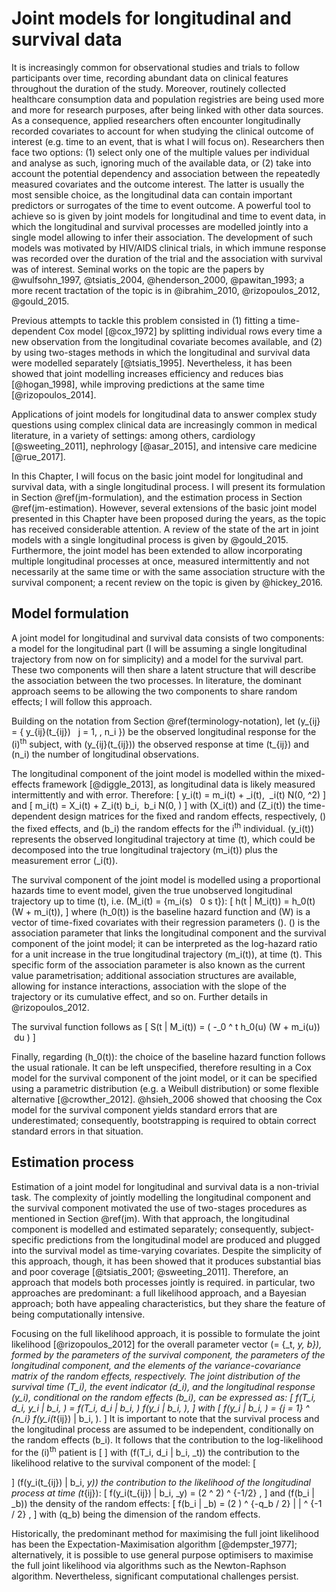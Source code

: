 # Joint models for longitudinal and survival data {#jm}

It is increasingly common for observational studies and trials to follow participants over time, recording abundant data on clinical features throughout the duration of the study. Moreover, routinely collected healthcare consumption data and population registries are being used more and more for research purposes, after being linked with other data sources. As a consequence, applied researchers often encounter longitudinally recorded covariates to account for when studying the clinical outcome of interest (e.g. time to an event, that is what I will focus on). Researchers then face two options: (1) select only one of the multiple values per individual and analyse as such, ignoring much of the available data, or (2) take into account the potential dependency and association between the repeatedly measured covariates and the outcome interest. The latter is usually the most sensible choice, as the longitudinal data can contain important predictors or surrogates of the time to event outcome. A powerful tool to achieve so is given by joint models for longitudinal and time to event data, in which the longitudinal and survival processes are modelled jointly into a single model allowing to infer their association. The development of such models was motivated by HIV/AIDS clinical trials, in which immune response was recorded over the duration of the trial and the association with survival was of interest. Seminal works on the topic are the papers by @wulfsohn_1997, @tsiatis_2004, @henderson_2000, @pawitan_1993; a more recent tractation of the topic is in @ibrahim_2010, @rizopoulos_2012, @gould_2015.

Previous attempts to tackle this problem consisted in (1) fitting a time-dependent Cox model [@cox_1972] by splitting individual rows every time a new observation from the longitudinal covariate becomes available, and (2) by using two-stages methods in which the longitudinal and survival data were modelled separately [@tsiatis_1995]. Nevertheless, it has been showed that joint modelling increases efficiency and reduces bias [@hogan_1998], while improving predictions at the same time [@rizopoulos_2014].

Applications of joint models for longitudinal data to answer complex study questions using complex clinical data are increasingly common in medical literature, in a variety of settings: among others, cardiology [@sweeting_2011], nephrology [@asar_2015], and intensive care medicine [@rue_2017].

In this Chapter, I will focus on the basic joint model for longitudinal and survival data, with a single longitudinal process. I will present its formulation in Section \@ref(jm-formulation), and the estimation process in Section \@ref(jm-estimation). However, several extensions of the basic joint model presented in this Chapter have been proposed during the years, as the topic has received considerable attention. A review of the state of the art in joint models with a single longitudinal process is given by @gould_2015. Furthermore, the joint model has been extended to allow incorporating multiple longitudinal processes at once, measured intermittently and not necessarily at the same time or with the same association structure with the survival component; a recent review on the topic is given by @hickey_2016.

## Model formulation {#jm-formulation}

A joint model for longitudinal and survival data consists of two components: a model for the longitudinal part (I will be assuming a single longitudinal trajectory from now on for simplicity) and a model for the survival part. These two components will then share a latent structure that will describe the association between the two processes. In literature, the dominant approach seems to be allowing the two components to share random effects; I will follow this approach.

Building on the notation from Section \@ref(terminology-notation), let \(y_{ij} = \{ y_{ij}(t_{ij}) \ \forall \ j = 1, \dots, n_i \}\) be the observed longitudinal response for the \(i\)^th^ subject, with \(y_{ij}(t_{ij})\) the observed response at time \(t_{ij}\) and \(n_i\) the number of longitudinal observations.

The longitudinal component of the joint model is modelled within the mixed-effects framework [@diggle_2013], as longitudinal data is likely measured intermittently and with error. Therefore:
\[
y_i(t) = m_i(t) + \epsilon_i(t), \ \epsilon_i(t) \sim N(0, \sigma^2)
\]
and
\[
m_i(t) = X_i(t) \beta + Z_i(t) b_i, \ b_i \sim N(0, \Sigma)
\]
with \(X_i(t)\) and \(Z_i(t)\) the time-dependent design matrices for the fixed and random effects, respectively, \(\beta\) the fixed effects, and \(b_i\) the random effects for the i^th^ individual. \(y_i(t)\) represents the observed longitudinal trajectory at time \(t\), which could be decomposed into the true longitudinal trajectory \(m_i(t)\) plus the measurement error \(\epsilon_i(t)\).

The survival component of the joint model is modelled using a proportional hazards time to event model, given the true unobserved longitudinal trajectory up to time \(t\), i.e. \(M_i(t) = \{m_i(s) \ \forall \ 0 \le s \le t\}\):
\[
h(t | M_i(t)) = h_0(t) \exp(W \psi + \alpha m_i(t)),
\]
where \(h_0(t)\) is the baseline hazard function and \(W\) is a vector of time-fixed covariates with their regression parameters \(\psi\). \(\alpha\) is the association parameter that links the longitudinal component and the survival component of the joint model; it can be interpreted as the log-hazard ratio for a unit increase in the true longitudinal trajectory \(m_i(t)\), at time \(t\). This specific form of the association parameter is also known as the current value parametrisation; additional association structures are available, allowing for instance interactions, association with the slope of the trajectory or its cumulative effect, and so on. Further details in @rizopoulos_2012.

The survival function follows as
\[
S(t | M_i(t)) = \exp \left( -\int_0 ^ t h_0(u) \exp(W \psi + \alpha m_i(u)) \ du \right)
\]

Finally, regarding \(h_0(t)\): the choice of the baseline hazard function follows the usual rationale. It can be left unspecified, therefore resulting in a Cox model for the survival component of the joint model, or it can be specified using a parametric distribution (e.g. a Weibull distribution) or some flexible alternative [@crowther_2012]. @hsieh_2006 showed that choosing the Cox model for the survival component yields standard errors that are underestimated; consequently, bootstrapping is required to obtain correct standard errors in that situation.

## Estimation process {#jm-estimation}

Estimation of a joint model for longitudinal and survival data is a non-trivial task. The complexity of jointly modelling the longitudinal component and the survival component motivated the use of two-stages procedures as mentioned in Section \@ref(jm). With that approach, the longitudinal component is modelled and estimated separately; consequently, subject-specific predictions from the longitudinal model are produced and plugged into the survival model as time-varying covariates. Despite the simplicity of this approach, though, it has been showed that it produces substantial bias and poor coverage [@tsiatis_2001; @sweeting_2011]. Therefore, an approach that models both processes jointly is required. in particular, two approaches are predominant: a full likelihood approach, and a Bayesian approach; both have appealing characteristics, but they share the feature of being computationally intensive.

Focusing on the full likelihood approach, it is possible to formulate the joint likelihood [@rizopoulos_2012] for the overall parameter vector \(\theta = \{\theta_t, \theta_y, \theta_b\}\), formed by the parameters of the survival component, the parameters of the longitudinal component, and the elements of the variance-covariance matrix of the random effects, respectively. The joint distribution of the survival time \(T_i\), the event indicator \(d_i\), and the longitudinal response \(y_i\), conditional on the random effects \(b_i\), can be expressed as:
\[
f(T_i, d_i, y_i | b_i, \theta) = f(T_i, d_i | b_i, \theta) f(y_i | b_i, \theta),
\]
with
\[
f(y_i | b_i, \theta) = \prod_{j = 1} ^ {n_i} f(y_i(t_{ij}) | b_i, \theta).
\]
It is important to note that the survival process and the longitudinal process are assumed to be independent, conditionally on the random effects \(b_i\). It follows that the contribution to the log-likelihood for the \(i\)^th^ patient is
\[
\begin{aligned}
\log L(\theta) &= \log \int_{-\infty} ^ {+\infty} f(T_i, d_i, y_i, b_i; \theta) \ db_i \\
               &= \log \int_{-\infty} ^ {+\infty} f(T_i, d_i | b_i, \theta_t) \left[ \prod_{j = 1} ^ {n_i} f(y_i(t_{ij}) | b_i, \theta_y) \right] f(b_i | \theta_b) \ db_i
\end{aligned}
\]
with \(f(T_i, d_i | b_i, \theta_t)\) the contribution to the likelihood relative to the survival component of the model:
\[
\begin{aligned}
f(T_i, d_i | b_i, \theta_t) &= h_i(T_i | M_i(T_i), \theta_t) ^ {d_i} S_i(T_i | M_i(T_i), \theta_t) \\
&= \left[ h_0(T_i) \exp(W \psi + \alpha m_i(T_i)) \right] ^ {d_i} \exp \left[ -\int_0^{T_i} h_0(u) \exp(W \psi + \alpha m_i(u)) \ du \right],
\end{aligned}
\]
\(f(y_i(t_{ij}) | b_i, \theta_y)\) the contribution to the likelihood of the longitudinal process at time \(t_{ij}\):
\[
f(y_i(t_{ij}) | b_i, \theta_y) = (2 \pi \sigma ^ 2) ^ {-1/2} \exp \left[ -\frac{(y_i(t_{ij}) - m_i(t_{ij})) ^ 2}{2 \sigma ^ 2} \right],
\]
and \(f(b_i | \theta_b)\) the density of the random effects:
\[
f(b_i | \theta_b) = (2 \pi) ^ {-q_b / 2} | \Sigma | ^ {-1 / 2} \exp \left[- \frac{b_i^T \Sigma ^ {-1} b_i}{2}\right],
\]
with \(q_b\) being the dimension of the random effects.

Historically, the predominant method for maximising the full joint likelihood has been the Expectation-Maximisation algorithm [@dempster_1977]; alternatively, it is possible to use general purpose optimisers to maximise the full joint likelihood via algorithms such as the Newton-Raphson algorithm. Nevertheless, significant computational challenges persist.
